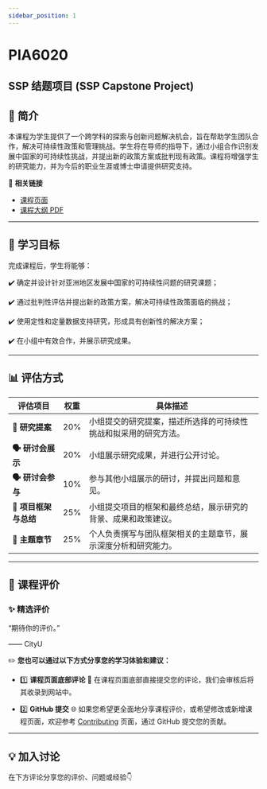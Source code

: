 ```yaml
---
sidebar_position: 1
---
```


# PIA6020
## SSP 结题项目 (SSP Capstone Project)

## **📘 简介**
本课程为学生提供了一个跨学科的探索与创新问题解决机会，旨在帮助学生团队合作，解决可持续性政策和管理挑战。学生将在导师的指导下，通过小组合作识别发展中国家的可持续性挑战，并提出新的政策方案或批判现有政策。课程将增强学生的研究能力，并为今后的职业生涯或博士申请提供研究支持。

🔗 **相关链接**
- [课程页面](https://www.cityu.edu.hk/catalogue/pg/202526/course/PIA6020.htm)
- [课程大纲 PDF](https://www.cityu.edu.hk/catalogue/pg/202526/course/PIA6020.pdf)

---

## **🎯 学习目标**

完成课程后，学生将能够：

✔️ 确定并设计针对亚洲地区发展中国家的可持续性问题的研究课题；

✔️ 通过批判性评估并提出新的政策方案，解决可持续性政策面临的挑战；

✔️ 使用定性和定量数据支持研究，形成具有创新性的解决方案；

✔️ 在小组中有效合作，并展示研究成果。

---

## **📊 评估方式**

| **评估项目**               | **权重** | **具体描述**                                                                                       |
|---------------------------|---------|---------------------------------------------------------------------------------------------------|
| **📄 研究提案**            | 20%     | 小组提交的研究提案，描述所选择的可持续性挑战和拟采用的研究方法。                                     |
| **🗣️ 研讨会展示**         | 20%     | 小组展示研究成果，并进行公开讨论。                                                                  |
| **🗣️ 研讨会参与**         | 10%     | 参与其他小组展示的研讨，并提出问题和意见。                                                          |
| **📄 项目框架与总结**      | 25%     | 小组提交项目的框架和最终总结，展示研究的背景、成果和政策建议。                                       |
| **📄 主题章节**            | 25%     | 个人负责撰写与团队框架相关的主题章节，展示深度分析和研究能力。                                     |

---

## **💬 课程评价**

### ✨ **精选评价**
<div className={commentStyles.commentBox}>
    <p className={commentStyles.commentText}>
        “期待你的评价。”
    </p>
    <p className={commentStyles.commentAuthor}>—— CityU</p>
</div>

✏️ **您也可以通过以下方式分享您的学习体验和建议：**

- 1️⃣ **课程页面底部评论**
💬 在课程页面底部直接提交您的评论，我们会审核后将其收录到网站中。

- 2️⃣ **GitHub 提交**
🌐 如果您希望更全面地分享课程评价，或希望修改或新增课程页面，欢迎参考 [Contributing](/contributing) 页面，通过 GitHub 提交您的贡献。

---

## **💡 加入讨论**

在下方评论分享您的评价、问题或经验👇
<Utterances />